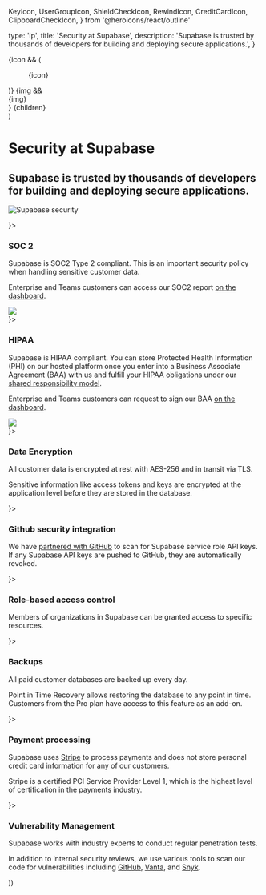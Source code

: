   KeyIcon,
  UserGroupIcon,
  ShieldCheckIcon,
  RewindIcon,
  CreditCardIcon,
  ClipboardCheckIcon,
} from '@heroicons/react/outline'

  type: 'lp',
  title: 'Security at Supabase',
  description:
    'Supabase is trusted by thousands of developers for building and deploying secure applications.',
}

  <div>
    {icon && (
      <div className="border shadow-background-surface-300 not-prose bg-surface-100 -mb-4 flex h-10 w-10 items-center justify-center rounded-full">
        <figure className="w-5">{icon}</figure>
      </div>
    )}
    {img && <div className="-mb-4 flex h-12 w-12 items-center justify-center">{img}</div>}
    {children}
  </div>
)

<div className="container mx-auto px-8 sm:px-16 xl:px-20 grid grid-cols-12 items-center my-16">
  <div className="col-span-12 lg:col-span-6">
    <h1>Security at Supabase</h1>
    <h2 className="text-xl text-foreground-light max-w-xl">
      Supabase is trusted by thousands of developers for building and deploying secure applications.
    </h2>
  </div>
  <div className="col-span-12 lg:col-span-5 lg:col-start-8">

![Supabase security](/images/security/security-hero.png)

  </div>
</div>

<div className="container mx-auto px-8 sm:px-16 xl:px-20 mb-16">

<div className="grid grid-cols-1 md:grid-cols-2 lg:grid-cols-4 gap-8 lg:gap-16">

<Section icon={<ShieldCheckIcon strokeWidth={1}/>}>

### SOC 2

Supabase is SOC2 Type 2 compliant. This is an important security policy when handling sensitive customer data.

Enterprise and Teams customers can access our SOC2 report [on the dashboard](/dashboard/org/_/documents).

<div className="w-32">
  <img src="/images/security/soc2-type2.svg" />
</div>

</Section>
<Section icon={<IconActivity strokeWidth={1}/>}>

### HIPAA

Supabase is HIPAA compliant. You can store Protected Health Information (PHI) on our hosted platform once you enter into a Business Associate Agreement (BAA) with us and fulfill your HIPAA obligations under our [shared responsibility model](/docs/guides/platform/shared-responsibility-model#managing-healthcare-data).

Enterprise and Teams customers can request to sign our BAA [on the dashboard](/dashboard/org/_/documents).

<div className="w-32">
  <img src="/images/security/HIPAA.svg" />
</div>

</Section>
<Section icon={<KeyIcon strokeWidth={1}/>}>

### Data Encryption

All customer data is encrypted at rest with AES-256 and in transit via TLS.

Sensitive information like access tokens and keys are encrypted at the application level before they are stored in the database.

</Section>

<Section icon={<IconGitHub size={19} />}>

### Github security integration

We have [partnered with GitHub](https://github.blog/changelog/2022-03-28-supabase-is-now-a-github-secret-scanning-partner/) to scan for Supabase service role API keys. If any Supabase API keys are pushed to GitHub, they are automatically revoked.

</Section>

<Section icon={<UserGroupIcon strokeWidth={1}/>}>

### Role-based access control

Members of organizations in Supabase can be granted access to specific resources.

</Section>

<Section icon={<RewindIcon strokeWidth={1}/>}>

### Backups

All paid customer databases are backed up every day.

Point in Time Recovery allows restoring the database to any point in time. Customers from the Pro plan have access to this feature as an add-on.

</Section>

<Section icon={<CreditCardIcon strokeWidth={1}/>}>

### Payment processing

Supabase uses [Stripe](https://stripe.com) to process payments and does not store personal credit card information for any of our customers.

Stripe is a certified PCI Service Provider Level 1, which is the highest level of certification in the payments industry.

</Section>

<Section icon={<ClipboardCheckIcon strokeWidth={1}/>}>

### Vulnerability Management

Supabase works with industry experts to conduct regular penetration tests.

In addition to internal security reviews, we use various tools to scan our code for vulnerabilities including [GitHub](https://github.com), [Vanta](https://www.vanta.com/), and [Snyk](https://snyk.io/).

</Section>

</div>

</div>

  <Layout meta={meta} children={context.children} context={context} />
))
